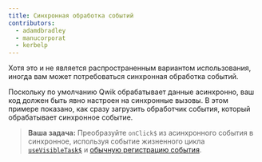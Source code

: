 ```yaml
---
title: Синхронная обработка событий
contributors:
  - adamdbradley
  - manucorporat
  - kerbelp
---
```


Хотя это и не является распространенным вариантом использования, иногда вам может потребоваться синхронная обработка событий.

Поскольку по умолчанию Qwik обрабатывает данные асинхронно, ваш код должен быть явно настроен на синхронные вызовы. В этом примере показано, как сразу загрузить обработчик события, который обрабатывает синхронное событие.

> **Ваша задача:** Преобразуйте `onClick$` из асинхронного события в синхронное, используя событие жизненного цикла [`useVisibleTask$`](../../../docs/(qwik)/components/tasks/index.mdx#usevisibletask) и [обычную регистрацию события](https://developer.mozilla.org/en-US/docs/Web/API/EventTarget/addEventListener).
